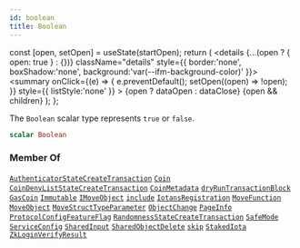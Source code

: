 ```yaml
---
id: boolean
title: Boolean
---
```









  const [open, setOpen] = useState(startOpen);
  return (
    <details {...(open ? { open: true } : {})} className="details" style={{ border:'none', boxShadow:'none', background:'var(--ifm-background-color)' }}>
      <summary
        onClick={(e) => {
          e.preventDefault();
          setOpen((open) => !open);
        }}
        style={{ listStyle:'none' }}
      >
      {open ? dataOpen : dataClose}
      </summary>
      {open && children}
    </details>
  );
};








The `Boolean` scalar type represents `true` or `false`.


```graphql
scalar Boolean
```








### Member Of

[`AuthenticatorStateCreateTransaction`](/references/iota-api/iota-graphql/reference/types/objects/authenticator-state-create-transaction)  <Badge class="badge badge--secondary" text="object"/><Bullet />[`Coin`](/references/iota-api/iota-graphql/reference/types/objects/coin)  <Badge class="badge badge--secondary" text="object"/><Bullet />[`CoinDenyListStateCreateTransaction`](/references/iota-api/iota-graphql/reference/types/objects/coin-deny-list-state-create-transaction)  <Badge class="badge badge--secondary" text="object"/><Bullet />[`CoinMetadata`](/references/iota-api/iota-graphql/reference/types/objects/coin-metadata)  <Badge class="badge badge--secondary" text="object"/><Bullet />[`dryRunTransactionBlock`](/references/iota-api/iota-graphql/reference/api/queries/dry-run-transaction-block)  <Badge class="badge badge--secondary" text="query"/><Bullet />[`GasCoin`](/references/iota-api/iota-graphql/reference/types/objects/gas-coin)  <Badge class="badge badge--secondary" text="object"/><Bullet />[`Immutable`](/references/iota-api/iota-graphql/reference/types/objects/immutable)  <Badge class="badge badge--secondary" text="object"/><Bullet />[`IMoveObject`](/references/iota-api/iota-graphql/reference/types/interfaces/imove-object)  <Badge class="badge badge--secondary" text="interface"/><Bullet />[`include`](/references/iota-api/iota-graphql/reference/api/directives/include)  <Badge class="badge badge--secondary" text="directive"/><Bullet />[`IotansRegistration`](/references/iota-api/iota-graphql/reference/types/objects/iotans-registration)  <Badge class="badge badge--secondary" text="object"/><Bullet />[`MoveFunction`](/references/iota-api/iota-graphql/reference/types/objects/move-function)  <Badge class="badge badge--secondary" text="object"/><Bullet />[`MoveObject`](/references/iota-api/iota-graphql/reference/types/objects/move-object)  <Badge class="badge badge--secondary" text="object"/><Bullet />[`MoveStructTypeParameter`](/references/iota-api/iota-graphql/reference/types/objects/move-struct-type-parameter)  <Badge class="badge badge--secondary" text="object"/><Bullet />[`ObjectChange`](/references/iota-api/iota-graphql/reference/types/objects/object-change)  <Badge class="badge badge--secondary" text="object"/><Bullet />[`PageInfo`](/references/iota-api/iota-graphql/reference/types/objects/page-info)  <Badge class="badge badge--secondary" text="object"/><Bullet />[`ProtocolConfigFeatureFlag`](/references/iota-api/iota-graphql/reference/types/objects/protocol-config-feature-flag)  <Badge class="badge badge--secondary" text="object"/><Bullet />[`RandomnessStateCreateTransaction`](/references/iota-api/iota-graphql/reference/types/objects/randomness-state-create-transaction)  <Badge class="badge badge--secondary" text="object"/><Bullet />[`SafeMode`](/references/iota-api/iota-graphql/reference/types/objects/safe-mode)  <Badge class="badge badge--secondary" text="object"/><Bullet />[`ServiceConfig`](/references/iota-api/iota-graphql/reference/types/objects/service-config)  <Badge class="badge badge--secondary" text="object"/><Bullet />[`SharedInput`](/references/iota-api/iota-graphql/reference/types/objects/shared-input)  <Badge class="badge badge--secondary" text="object"/><Bullet />[`SharedObjectDelete`](/references/iota-api/iota-graphql/reference/types/objects/shared-object-delete)  <Badge class="badge badge--secondary" text="object"/><Bullet />[`skip`](/references/iota-api/iota-graphql/reference/api/directives/skip)  <Badge class="badge badge--secondary" text="directive"/><Bullet />[`StakedIota`](/references/iota-api/iota-graphql/reference/types/objects/staked-iota)  <Badge class="badge badge--secondary" text="object"/><Bullet />[`ZkLoginVerifyResult`](/references/iota-api/iota-graphql/reference/types/objects/zk-login-verify-result)  <Badge class="badge badge--secondary" text="object"/>

